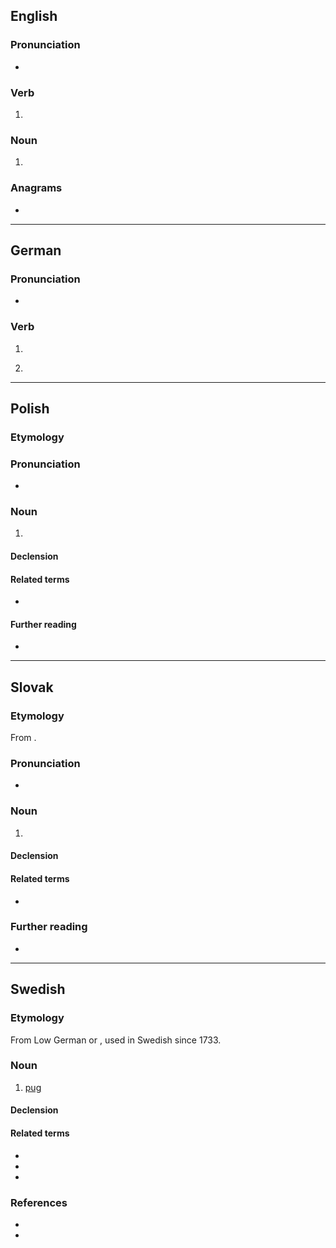 {{also|Mops|MOPS}}
==English==

===Pronunciation===
* {{rhymes|ɒps|lang=en}}

===Verb===
{{head|en|verb form}}

# {{en-third-person singular of|mop}}

===Noun===
{{head|en|noun plural form}}

# {{plural of|mop|lang=en}}

===Anagrams===
* {{anagrams|en|MSPO|PMOs|POMs|pMOS|poms}}

----

==German==

===Pronunciation===
* {{IPA|/mɔps/|lang=de}}

===Verb===
{{head|de|verb form}}

# {{de-verb form of|mopsen|i|s}}
# {{lb|de|colloquial}} {{de-verb form of|mopsen|1|s|g}}

----

==Polish==
{{wikipedia|lang=pl}}

===Etymology===
{{rfe|pl}}

===Pronunciation===
* {{pl-IPA-auto}}

===Noun===
{{pl-noun|m-an|dim=mopsik}}

# {{l|en|pug}} {{gloss|a dog breed}}

====Declension====
{{pl-decl-noun|mops|mopsy
|mopsa|mopsów
|mopsowi|mopsom
|mopsa|mopsy
|mopsem|mopsami
|mopsie|mopsach
|mopsie|mopsy
}}

====Related terms====
* {{l|pl|mopsi}}

====Further reading====
* {{R:PWN}}

----

==Slovak==

===Etymology===
From {{der|sk|nl|mopshond}}.

===Pronunciation===
* {{IPA|/ˈmɔps/|lang=sk}}

===Noun===
{{sk-noun|g=m|gen=mopsa|pl=mopsy|genpl=mopsov|decl=dub}}

# {{l|en|pug}} {{gloss|a dog breed}}

====Declension====
{{sk-decl-noun|mops|mopsa|mopsu|mops|mopse|mopsom|mopsy|mopsov|mopsom|mopsy|mopsoch|mopsami}}

====Related terms====
* {{l|sk|mopslík}}

===Further reading===
* {{R:SDK}}

----

==Swedish==

===Etymology===
From Low German or {{etyl|nl|sv}} {{m|nl|mops}}, used in Swedish since 1733.

===Noun===
{{sv-noun|c}}

# [[pug]]

====Declension====
{{sv-infl-noun-c-ar|genitive=}}

====Related terms====
* {{l|sv|mopsa}}
* {{l|sv|mopsig}}
* {{l|sv|mopsighet}}

===References===
* {{R:SAOL}}
* {{R:SAOB online|mops}}